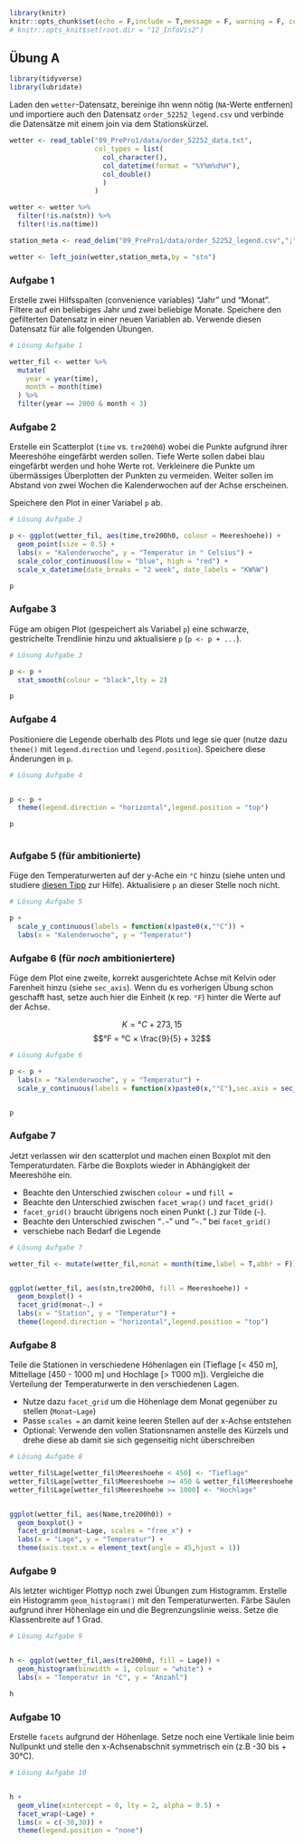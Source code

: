 
```r
library(knitr)
knitr::opts_chunk$set(echo = F,include = T,message = F, warning = F, collapse=TRUE)
# knitr::opts_knit$set(root.dir = "12_InfoVis2") 

```



## Übung A

```r
library(tidyverse)
library(lubridate)
```


Laden den `wetter`-Datensatz, bereinige ihn wenn nötig (`NA`-Werte entfernen) und importiere auch den Datensatz `order_52252_legend.csv` und verbinde die Datensätze mit einem join via dem Stationskürzel.



```r

wetter <- read_table("09_PrePro1/data/order_52252_data.txt",
                     col_types = list(
                       col_character(),    
                       col_datetime(format = "%Y%m%d%H"),
                       col_double()
                       )
                     )

wetter <- wetter %>%
  filter(!is.na(stn)) %>%
  filter(!is.na(time))

station_meta <- read_delim("09_PrePro1/data/order_52252_legend.csv",";")

wetter <- left_join(wetter,station_meta,by = "stn")

```




### Aufgabe 1

Erstelle zwei Hilfsspalten (convenience variables) "Jahr" und "Monat". Filtere auf ein beliebiges Jahr und zwei beliebige Monate. Speichere den gefilterten Datensatz in einer neuen Variablen ab. Verwende diesen Datensatz für alle folgenden Übungen.

```r

# Lösung Aufgabe 1

wetter_fil <- wetter %>%
  mutate(
    year = year(time),
    month = month(time)
  ) %>%
  filter(year == 2000 & month < 3)
```


### Aufgabe 2

Erstelle ein Scatterplot (`time` vs. `tre200h0`) wobei die Punkte aufgrund ihrer Meereshöhe eingefärbt werden sollen. Tiefe Werte sollen dabei blau eingefärbt werden und hohe Werte rot. Verkleinere die Punkte um übermässiges Überplotten der Punkten zu vermeiden. Weiter sollen im Abstand von zwei Wochen die Kalenderwochen auf der Achse erscheinen. 

Speichere den Plot in einer Variabel `p` ab.

```r

# Lösung Aufgabe 2

p <- ggplot(wetter_fil, aes(time,tre200h0, colour = Meereshoehe)) +
  geom_point(size = 0.5) +
  labs(x = "Kalenderwoche", y = "Temperatur in ° Celsius") +
  scale_color_continuous(low = "blue", high = "red") +
  scale_x_datetime(date_breaks = "2 week", date_labels = "KW%W") 

p 

```



### Aufgabe 3

Füge am obigen Plot (gespeichert als Variabel `p`) eine schwarze, gestrichelte Trendlinie hinzu und aktualisiere `p` (`p <- p + ...`).

```r

# Lösung Aufgabe 3

p <- p +
  stat_smooth(colour = "black",lty = 2)

p
```


### Aufgabe 4

Positioniere die Legende oberhalb des Plots und lege sie quer (nutze dazu `theme()` mit `legend.direction` und `legend.position`). Speichere diese Änderungen in `p`.

```r

# Lösung Aufgabe 4


p <- p + 
  theme(legend.direction = "horizontal",legend.position = "top")

p
    
```



### Aufgabe 5 (für ambitionierte)

Füge den Temperaturwerten auf der y-Ache ein `°C` hinzu (siehe unten und studiere [diesen Tipp](https://stackoverflow.com/a/35967126/4139249) zur Hilfe). Aktualisiere `p` an dieser Stelle noch nicht.

```r

# Lösung Aufgabe 5

p +
  scale_y_continuous(labels = function(x)paste0(x,"°C")) +
  labs(x = "Kalenderwoche", y = "Temperatur")


```


### Aufgabe 6 (für *noch* ambitioniertere)

Füge dem Plot eine zweite, korrekt ausgerichtete Achse mit Kelvin oder Farenheit hinzu (siehe `sec_axis`). Wenn du es vorherigen Übung schon geschafft hast, setze auch hier die Einheit (`K` rep. `°F`) hinter die Werte auf der Achse. 

$$ K = °C + 273,15$$
$$°F = °C × \frac{9}{5} + 32$$

```r
# Lösung Aufgabe 6

p <- p +
  labs(x = "Kalenderwoche", y = "Temperatur") +
  scale_y_continuous(labels = function(x)paste0(x,"°C"),sec.axis = sec_axis(~.*(9/5)+32,name = "Temperatur",labels = function(x)paste0(x,"° F")))


p
```




### Aufgabe 7

Jetzt verlassen wir den scatterplot und machen einen Boxplot mit den Temperaturdaten. Färbe die Boxplots wieder in Abhängigkeit der Meereshöhe ein. 

- Beachte den Unterschied zwischen `colour =` und `fill =`
- Beachte den Unterschied zwischen `facet_wrap()` und `facet_grid()`
- `facet_grid()` braucht übrigens noch einen Punkt (`.`) zur Tilde (`~`). 
- Beachte den Unterschied zwischen "`.~`" und "`~.`" bei `facet_grid()`
- verschiebe nach Bedarf die Legende

```r

# Lösung Aufgabe 7

wetter_fil <- mutate(wetter_fil,monat = month(time,label = T,abbr = F))


ggplot(wetter_fil, aes(stn,tre200h0, fill = Meereshoehe)) +
  geom_boxplot() +
  facet_grid(monat~.) +
  labs(x = "Station", y = "Temperatur") +
  theme(legend.direction = "horizontal",legend.position = "top")

```


### Aufgabe 8

Teile die Stationen in verschiedene Höhenlagen ein (Tieflage [< 450 m], Mittellage [450 - 1000 m] und Hochlage [> 1'000 m]). Vergleiche die Verteilung der Temperaturwerte in den verschiedenen Lagen.  

- Nutze dazu `facet_grid` um die Höhenlage dem Monat gegenüber zu stellen (`Monat~Lage`)
- Passe `scales =` an damit keine leeren Stellen auf der x-Achse entstehen
- Optional: Verwende den vollen Stationsnamen anstelle des Kürzels und drehe diese ab damit sie sich gegenseitig nicht überschreiben

```r

# Lösung Aufgabe 8

wetter_fil$Lage[wetter_fil$Meereshoehe < 450] <- "Tieflage" 
wetter_fil$Lage[wetter_fil$Meereshoehe >= 450 & wetter_fil$Meereshoehe <1000] <- "Mittellage" 
wetter_fil$Lage[wetter_fil$Meereshoehe >= 1000] <- "Hochlage" 


ggplot(wetter_fil, aes(Name,tre200h0)) +
  geom_boxplot() +
  facet_grid(monat~Lage, scales = "free_x") +
  labs(x = "Lage", y = "Temperatur") +
  theme(axis.text.x = element_text(angle = 45,hjust = 1))

```



### Aufgabe 9


Als letzter wichtiger Plottyp noch zwei Übungen zum Histogramm. Erstelle ein Histogramm `geom_histogram()` mit den Temperaturwerten. Färbe Säulen aufgrund ihrer Höhenlage ein und die Begrenzungslinie weiss. Setze die Klassenbreite auf 1 Grad.

```r

# Lösung Aufgabe 9


h <- ggplot(wetter_fil,aes(tre200h0, fill = Lage)) +
  geom_histogram(binwidth = 1, colour = "white") +
  labs(x = "Temperatur in °C", y = "Anzahl")

h
```


### Aufgabe 10

Erstelle `facets` aufgrund der Höhenlage. Setze noch eine Vertikale linie beim Nullpunkt und stelle den x-Achsenabschnit symmetrisch ein (z.B -30 bis + 30°C).

```r

# Lösung Aufgabe 10


h + 
  geom_vline(xintercept = 0, lty = 2, alpha = 0.5) +
  facet_wrap(~Lage) +
  lims(x = c(-30,30)) +
  theme(legend.position = "none")

```





